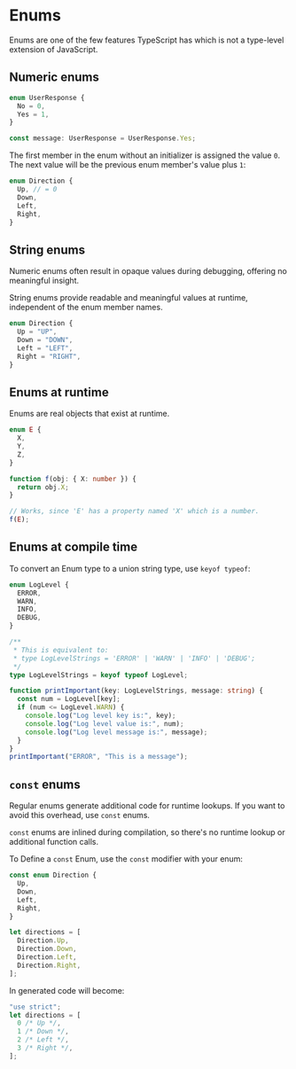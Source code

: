 # Enums

Enums are one of the few features TypeScript has which is not a type-level extension of JavaScript.

## Numeric enums

```ts
enum UserResponse {
  No = 0,
  Yes = 1,
}

const message: UserResponse = UserResponse.Yes;
```

The first member in the enum without an initializer is assigned the value `0`. The next value will be the previous enum member's value plus `1`:
```ts
enum Direction {
  Up, // = 0
  Down,
  Left,
  Right,
}
```


## String enums

Numeric enums often result in opaque values during debugging, offering no meaningful insight.

String enums provide readable and meaningful values at runtime, independent of the enum member names.

```ts
enum Direction {
  Up = "UP",
  Down = "DOWN",
  Left = "LEFT",
  Right = "RIGHT",
}
```


## Enums at runtime

Enums are real objects that exist at runtime.

```ts
enum E {
  X,
  Y,
  Z,
}

function f(obj: { X: number }) {
  return obj.X;
}

// Works, since 'E' has a property named 'X' which is a number.
f(E);
```


## Enums at compile time

To convert an Enum type to a union string type, use `keyof typeof`:

```ts
enum LogLevel {
  ERROR,
  WARN,
  INFO,
  DEBUG,
}

/**
 * This is equivalent to:
 * type LogLevelStrings = 'ERROR' | 'WARN' | 'INFO' | 'DEBUG';
 */
type LogLevelStrings = keyof typeof LogLevel;

function printImportant(key: LogLevelStrings, message: string) {
  const num = LogLevel[key];
  if (num <= LogLevel.WARN) {
    console.log("Log level key is:", key);
    console.log("Log level value is:", num);
    console.log("Log level message is:", message);
  }
}
printImportant("ERROR", "This is a message");
```


## `const` enums

Regular enums generate additional code for runtime lookups. If you want to avoid this overhead, use `const` enums.

`const` enums are inlined during compilation, so there's no runtime lookup or additional function calls.

To Define a `const` Enum, use the `const` modifier with your enum:
```ts
const enum Direction {
  Up,
  Down,
  Left,
  Right,
}

let directions = [
  Direction.Up,
  Direction.Down,
  Direction.Left,
  Direction.Right,
];
```

In generated code will become:

```ts
"use strict";
let directions = [
  0 /* Up */,
  1 /* Down */,
  2 /* Left */,
  3 /* Right */,
];
```
